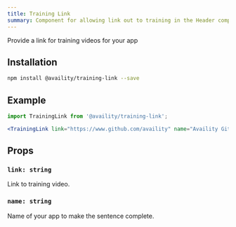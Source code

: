 ```yaml
---
title: Training Link
summary: Component for allowing link out to training in the Header component
---
```


Provide a link for training videos for your app

## Installation

```bash
npm install @availity/training-link --save
```

## Example

```jsx  viewCode=true
import TrainingLink from '@availity/training-link';

<TrainingLink link="https://www.github.com/availity" name="Availity Github" />;
```

## Props

### `link: string`

Link to training video.

### `name: string`

Name of your app to make the sentence complete.
